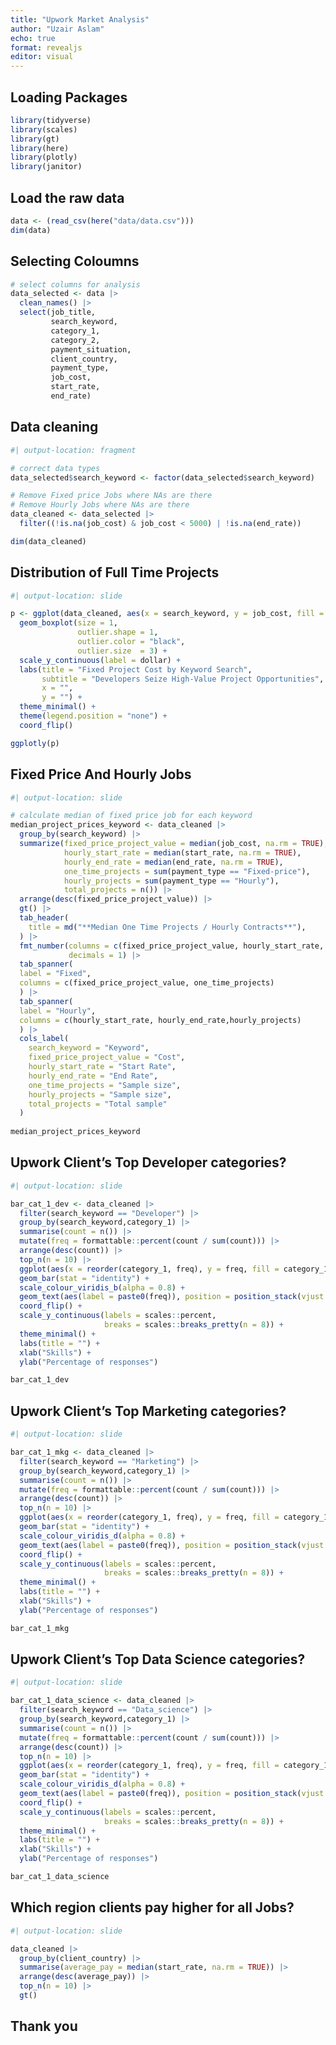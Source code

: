 ```yaml
---
title: "Upwork Market Analysis"
author: "Uzair Aslam"
echo: true
format: revealjs
editor: visual
---
```


## Loading Packages

```r
library(tidyverse)
library(scales)
library(gt)
library(here)
library(plotly)
library(janitor)
```

## Load the raw data

```r
data <- (read_csv(here("data/data.csv")))
dim(data)
```

## Selecting Coloumns 

```r
# select columns for analysis
data_selected <- data |>
  clean_names() |>
  select(job_title, 
         search_keyword,
         category_1,
         category_2,
         payment_situation,
         client_country,
         payment_type,
         job_cost,
         start_rate,
         end_rate)


```

## Data cleaning

```r
#| output-location: fragment

# correct data types
data_selected$search_keyword <- factor(data_selected$search_keyword)

# Remove Fixed price Jobs where NAs are there
# Remove Hourly Jobs where NAs are there 
data_cleaned <- data_selected |>
  filter((!is.na(job_cost) & job_cost < 5000) | !is.na(end_rate))

dim(data_cleaned)
```



## Distribution of Full Time Projects
```r
#| output-location: slide

p <- ggplot(data_cleaned, aes(x = search_keyword, y = job_cost, fill = search_keyword)) +
  geom_boxplot(size = 1,
               outlier.shape = 1,
               outlier.color = "black",
               outlier.size  = 3) +
  scale_y_continuous(label = dollar) +
  labs(title = "Fixed Project Cost by Keyword Search", 
       subtitle = "Developers Seize High-Value Project Opportunities",
       x = "",
       y = "") +
  theme_minimal() +
  theme(legend.position = "none") +
  coord_flip()

ggplotly(p) 
```


## Fixed Price And Hourly Jobs
```r
#| output-location: slide

# calculate median of fixed price job for each keyword
median_project_prices_keyword <- data_cleaned |>
  group_by(search_keyword) |>
  summarize(fixed_price_project_value = median(job_cost, na.rm = TRUE),
            hourly_start_rate = median(start_rate, na.rm = TRUE),
            hourly_end_rate = median(end_rate, na.rm = TRUE),
            one_time_projects = sum(payment_type == "Fixed-price"),
            hourly_projects = sum(payment_type == "Hourly"),
            total_projects = n()) |>
  arrange(desc(fixed_price_project_value)) |>
  gt() |>
  tab_header(
    title = md("**Median One Time Projects / Hourly Contracts**"),
  ) |>
  fmt_number(columns = c(fixed_price_project_value, hourly_start_rate, hourly_end_rate ),
             decimals = 1) |>
  tab_spanner(
  label = "Fixed",
  columns = c(fixed_price_project_value, one_time_projects)
  ) |>
  tab_spanner(
  label = "Hourly",
  columns = c(hourly_start_rate, hourly_end_rate,hourly_projects)
  ) |>
  cols_label(
    search_keyword = "Keyword",
    fixed_price_project_value = "Cost",
    hourly_start_rate = "Start Rate",
    hourly_end_rate = "End Rate",
    one_time_projects = "Sample size",
    hourly_projects = "Sample size",
    total_projects = "Total sample"
  )
  
median_project_prices_keyword
```

## Upwork Client's Top Developer categories?

```r
#| output-location: slide

bar_cat_1_dev <- data_cleaned |>
  filter(search_keyword == "Developer") |>
  group_by(search_keyword,category_1) |>
  summarise(count = n()) |>
  mutate(freq = formattable::percent(count / sum(count))) |>
  arrange(desc(count)) |>
  top_n(n = 10) |>
  ggplot(aes(x = reorder(category_1, freq), y = freq, fill = category_1)) +
  geom_bar(stat = "identity") +
  scale_colour_viridis_b(alpha = 0.8) +
  geom_text(aes(label = paste0(freq)), position = position_stack(vjust = 1.05), size = 3.5)  + 
  coord_flip() +
  scale_y_continuous(labels = scales::percent,
                     breaks = scales::breaks_pretty(n = 8)) +
  theme_minimal() +
  labs(title = "") +
  xlab("Skills") +
  ylab("Percentage of responses")

bar_cat_1_dev
```


##  Upwork Client's Top Marketing categories?

```r
#| output-location: slide

bar_cat_1_mkg <- data_cleaned |>
  filter(search_keyword == "Marketing") |>
  group_by(search_keyword,category_1) |>
  summarise(count = n()) |>
  mutate(freq = formattable::percent(count / sum(count))) |>
  arrange(desc(count)) |>
  top_n(n = 10) |>
  ggplot(aes(x = reorder(category_1, freq), y = freq, fill = category_1)) +
  geom_bar(stat = "identity") +
  scale_colour_viridis_d(alpha = 0.8) +
  geom_text(aes(label = paste0(freq)), position = position_stack(vjust = 1.05), size = 3.5)  + 
  coord_flip() +
  scale_y_continuous(labels = scales::percent,
                     breaks = scales::breaks_pretty(n = 8)) +
  theme_minimal() +
  labs(title = "") +
  xlab("Skills") +
  ylab("Percentage of responses")

bar_cat_1_mkg
```

## Upwork Client's Top Data Science categories?

```r
#| output-location: slide

bar_cat_1_data_science <- data_cleaned |>
  filter(search_keyword == "Data_science") |>
  group_by(search_keyword,category_1) |>
  summarise(count = n()) |>
  mutate(freq = formattable::percent(count / sum(count))) |>
  arrange(desc(count)) |>
  top_n(n = 10) |>
  ggplot(aes(x = reorder(category_1, freq), y = freq, fill = category_1)) +
  geom_bar(stat = "identity") +
  scale_colour_viridis_d(alpha = 0.8) +
  geom_text(aes(label = paste0(freq)), position = position_stack(vjust = 1.05), size = 3.5)  + 
  coord_flip() +
  scale_y_continuous(labels = scales::percent,
                     breaks = scales::breaks_pretty(n = 8)) +
  theme_minimal() +
  labs(title = "") +
  xlab("Skills") +
  ylab("Percentage of responses")

bar_cat_1_data_science
```


## Which region clients pay higher for all Jobs? 

```r
#| output-location: slide

data_cleaned |>
  group_by(client_country) |>
  summarise(average_pay = median(start_rate, na.rm = TRUE)) |>
  arrange(desc(average_pay)) |>
  top_n(n = 10) |>
  gt()
```


## Thank you



